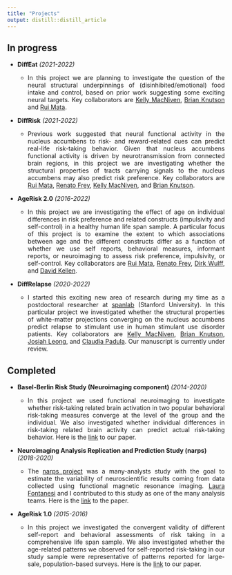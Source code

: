 ```yaml
---
title: "Projects"
output: distill::distill_article
---
```


## In progress

* **DiffEat** _(2021-2022)_
  + <p style="text-align:justify;">In this project we are planning to investigate the question of the neural structural underpinnings of (disinhibited/emotional) food intake and control, based on prior work suggesting some exciting neural targets. Key collaborators are [Kelly MacNiven](https://psychology.stanford.edu/people/kelly-macniven), [Brian Knutson](https://stanford.edu/~knutson/) and [Rui Mata](https://psychologie.unibas.ch/de/personen/rui-mata/about-me/).</p>
* **DiffRisk** _(2021-2022)_
  + <p style="text-align:justify;">Previous work suggested that neural functional activity in the nucleus accumbens to risk- and reward-related cues can predict real-life risk-taking behavior. Given that nucleus accumbens functional activity is driven by neurotransmission from connected brain regions, in this project we are investigating whether the structural properties of tracts carrying signals to the nucleus accumbens may also predict risk preference. Key collaborators are [Rui Mata](https://psychologie.unibas.ch/de/personen/rui-mata/about-me/), [Renato Frey](https://renatofrey.net), [Kelly MacNiven](https://psychology.stanford.edu/people/kelly-macniven), and [Brian Knutson](https://stanford.edu/~knutson/).</p>
* **AgeRisk 2.0** _(2016-2022)_ 
  + <p style="text-align:justify;">In this project we are investigating the effect of age on individual differences in risk preference and related constructs (impulsivity and self-control) in a healthy human life span sample. A particular focus of this project is to examine the extent to which associations between age and the different constructs differ as a function of whether we use self reports, behavioral measures, informant reports, or neuroimaging to assess risk preference, impulsivity, or self-control. Key collaborators are [Rui Mata](https://psychologie.unibas.ch/de/personen/rui-mata/about-me/), [Renato Frey](https://renatofrey.net), [Dirk Wulff](https://www.dirkwulff.org), and [David Kellen](https://thecollege.syr.edu/people/faculty/kellen-phd-david/).</p>
* **DiffRelapse** _(2020-2022)_
  + <p style="text-align:justify;">I started this exciting new area of research during my time as a postdoctoral researcher at [spanlab](https://spanlab.stanford.edu) (Stanford University). In this particular project we investigated whether the structural properties of white-matter projections converging on the nucleus accumbens predict relapse to stimulant use in human stimulant use disorder patients. Key collaborators are [Kelly MacNiven](https://psychology.stanford.edu/people/kelly-macniven), [Brian Knutson](https://stanford.edu/~knutson/), [Josiah Leong](https://fulbright.uark.edu/departments/psychological-science/people/index/uid/josiah/name/Josiah+Leong/), and [Claudia Padula](https://med.stanford.edu/bravelab/about.html). Our manuscript is currently under review.</p>

## Completed 
* **Basel-Berlin Risk Study (Neuroimaging component)** _(2014-2020)_
  + <p style="text-align:justify;">In this project we used functional neuroimaging to investigate whether risk-taking related brain activation in two popular behavioral risk-taking measures converge at the level of the group and the individual. We also investigated whether individual differences in risk-taking related brain activity can predict actual risk-taking behavior. Here is the [link](https://www.frontiersin.org/articles/10.3389/fnbeh.2020.587152/full) to our paper.</p>
* **Neuroimaging Analysis Replication and Prediction Study (narps)** _(2018-2020)_
  + <p style="text-align:justify;">The [narps project](https://www.narps.info/about.html) was a many-analysts study with the goal to estimate the variability of neuroscientific results coming from data collected using functional magnetic resonance imaging. [Laura Fontanesi](https://psychologie.unibas.ch/de/personen/laura-fontanesi/about-me/) and I contributed to this study as one of the many analysis teams. Here is the [link](https://www.nature.com/articles/s41586-020-2314-9?fbclid=IwAR3jkR1Gkraxbig5vbUz0d0_bVOTCzAFGoCmnRQMG5jpcDwiApCjxZHNHrQ) to the paper.</p>
* **AgeRisk 1.0** _(2015-2016)_
  + <p style="text-align:justify;">In this project we investigated the convergent validity of different self-report and behavioral assessments of risk taking in a comprehensive life span sample. We also investigated whether the age-related patterns we observed for self-reported risk-taking in our study sample were representative of patterns reported for large-sale, population-based surveys. Here is the [link](https://www.researchgate.net/profile/Loreen-Tisdall/publication/308760553_Risk_Taking_Across_the_Life_Span_A_Comparison_of_Self-Report_and_Behavioral_Measures_of_Risk_Taking/links/606ad0f4a6fdccad3f71a8d3/Risk-Taking-Across-the-Life-Span-A-Comparison-of-Self-Report-and-Behavioral-Measures-of-Risk-Taking.pdf) to our paper. </p>